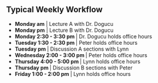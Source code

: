 ## Typical Weekly Workflow


```{=html}


<!--timeline from https://bootsnipp.com/snippets/xrKXW-->

<div class="container mt-5 mb-5">
  <div class="row">
    <div class="col-md-6 offset-md-3">
    	<ul class="timeline">
    	
    	<li> <b>Monday am</b> | Lecture A with Dr. Dogucu </li>
    	<li> <b>Monday pm</b> | Lecture B with Dr. Dogucu</li>
    	<li> <b>Monday 2:30 - 3:30 pm </b> | Dr. Dogucu holds office hours </li>
    	<li> <b>Tuesday 1:30 - 2:30 pm </b> | Peter holds office hours </li>
    	 <li> <b>Tuesday pm </b> | Discussion A sections with Lynn </li>
    	<li> <b>Wednesday 2:00 - 3:00 pm </b> | Peter holds office hours </li>
    	<li> <b>Thursday 4:00 - 5:00 pm </b> | Lynn holds office hours </li>
    	 <li> <b>Thursday pm </b> | Discussion B sections with Peter </li>
    	 <li> <b>Friday 1:00 - 2:00 pm </b> | Lynn holds office hours </li>
    		
    	</ul>
    </div>
  </div>
</div>

```
